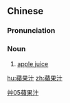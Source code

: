 {{also|苹果汁}}
==Chinese==
{{zh-forms|s=苹果汁|type=21}}

===Pronunciation===
{{zh-pron
|m=píngguǒzhī
|c=ping4 gwo2 zap1
|cat=n
}}

===Noun===
{{zh-noun}}

# [[apple juice]]

[[Category:zh:Beverages|艸05蘋果汁]]

[[hu:蘋果汁]]
[[zh:蘋果汁]]